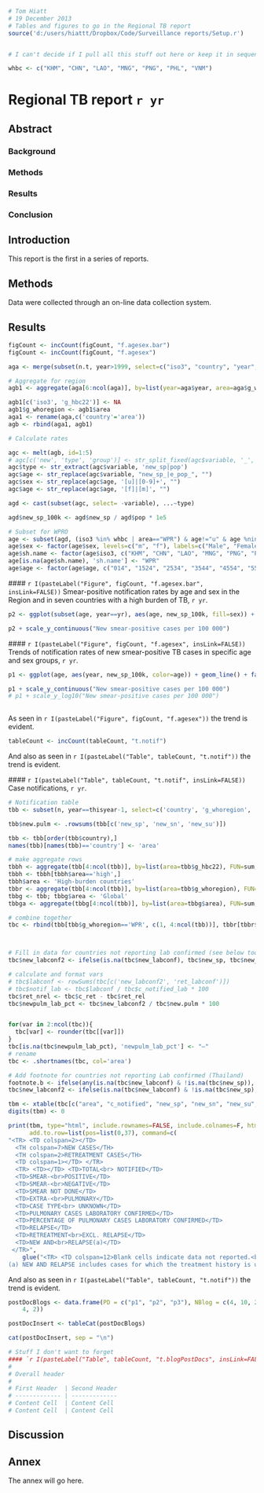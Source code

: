 ```r
# Tom Hiatt
# 19 December 2013
# Tables and figures to go in the Regional TB report
source('d:/users/hiattt/Dropbox/Code/Surveillance reports/Setup.r')


# I can't decide if I pull all this stuff out here or keep it in sequence down below. It seems silly to use markdown and then not incorporate it, doesn't it? Okay I'm putting it here.

whbc <- c("KHM", "CHN", "LAO", "MNG", "PNG", "PHL", "VNM")
```


Regional TB report `r yr`
========================================================

Abstract
--------------------------------------------------------

### Background

### Methods

### Results

### Conclusion

Introduction
--------------------------------------------------------

This report is the first in a series of reports.

Methods
--------------------------------------------------------

Data were collected through an on-line data collection system.

Results
--------------------------------------------------------

```r
figCount <- incCount(figCount, "f.agesex.bar")
figCount <- incCount(figCount, "f.agesex")

aga <- merge(subset(n.t, year>1999, select=c("iso3", "country", "year", "g_whoregion", "g_hbc22", "new_sp_m04", "new_sp_m514", "new_sp_m014", "new_sp_m1524", "new_sp_m2534", "new_sp_m3544", "new_sp_m4554", "new_sp_m5564", "new_sp_m65", "new_sp_mu", "new_sp_f04", "new_sp_f514", "new_sp_f014", "new_sp_f1524",  "new_sp_f2534", "new_sp_f3544", "new_sp_f4554", "new_sp_f5564", "new_sp_f65", "new_sp_fu")), subset(p, year>1999, select=c("iso3", "country", "year", "e_pop_m04", "e_pop_m514", "e_pop_m014", "e_pop_m1524", "e_pop_m2534", "e_pop_m3544", "e_pop_m4554", "e_pop_m5564", "e_pop_m65", "e_pop_f04", "e_pop_f514", "e_pop_f014", "e_pop_f1524", "e_pop_f2534", "e_pop_f3544", "e_pop_f4554", "e_pop_f5564", "e_pop_f65")))

# Aggregate for region
agb1 <- aggregate(aga[6:ncol(aga)], by=list(year=aga$year, area=aga$g_whoregion), FUN=sum, na.rm=TRUE)

agb1[c('iso3', 'g_hbc22')] <- NA
agb1$g_whoregion <- agb1$area
aga1 <- rename(aga,c('country'='area'))
agb <- rbind(aga1, agb1)

# Calculate rates

agc <- melt(agb, id=1:5)
# agc[c('new', 'type', 'group')] <- str_split_fixed(agc$variable, '_', n=3) # This takes me 25 seconds...it's the '_all' or '_fixed' that's the killer.
agc$type <- str_extract(agc$variable, 'new_sp|pop')
agc$age <- str_replace(agc$variable, "new_sp_|e_pop_", "")
agc$sex <- str_replace(agc$age, '[u]|[0-9]+', "")
agc$age <- str_replace(agc$age, '[f]|[m]', "")

agd <- cast(subset(agc, select= -variable), ...~type)

agd$new_sp_100k <- agd$new_sp / agd$pop * 1e5

# Subset for WPRO
age <- subset(agd, (iso3 %in% whbc | area=="WPR") & age!="u" & age %nin% c("04", "514"))
age$sex <- factor(age$sex, levels=c("m", "f"), labels=c("Male", "Female"))
age$sh.name <- factor(age$iso3, c("KHM", "CHN", "LAO", "MNG", "PNG", "PHL", "VNM", "WPR"), c("Cambodia", "China", "Lao PDR", "Mongolia", "PNG", "Philippines", "Viet Nam", "WPR"))
age[is.na(age$sh.name), 'sh.name'] <- "WPR"
age$age <- factor(age$age, c("014", "1524", "2534", "3544", "4554", "5564", "65"), c("0–14", "15–24", "25–34", "35–44", "45–54", "55–64", "< 64"))

```

<a id="f.agesex.bar"></a> 
#### `r I(pasteLabel("Figure", figCount, "f.agesex.bar", insLink=FALSE))` Smear-positive notification rates by age and sex in the Region and in seven countries with a high burden of TB, `r yr`.
``` r

p2 <- ggplot(subset(age, year==yr), aes(age, new_sp_100k, fill=sex)) + geom_bar(stat="identity", position="dodge") + facet_wrap(~sh.name, scales='free_y', ncol=2) + theme_few() + scale_fill_brewer(type="qual", palette=3) + xlab("Age group")

p2 + scale_y_continuous("New smear-positive cases per 100 000")


```

<a id="f.agesex"></a> 
#### `r I(pasteLabel("Figure", figCount, "f.agesex", insLink=FALSE))` Trends of notification rates of new smear-positive TB cases in specific age and sex groups, `r yr`.
``` r

p1 <- ggplot(age, aes(year, new_sp_100k, color=age)) + geom_line() + facet_grid(sh.name~sex, scales='free_y') + theme_few() + scale_x_continuous("", breaks = pretty_breaks()) + scale_color_brewer(type="seq", palette=4)

p1 + scale_y_continuous("New smear-positive cases per 100 000")
# p1 + scale_y_log10("New smear-positive cases per 100 000")                                                                                                                                                        
                                                                                                                                                      #function (x) floor(x)); function(n) n[floor(length(n)/5)*1:5+1]
```

As seen in `r I(pasteLabel("Figure", figCount, "f.agesex"))` the trend is evident.

```r
tableCount <- incCount(tableCount, "t.notif")
```

And also as seen in `r I(pasteLabel("Table", tableCount, "t.notif"))` the trend is evident.

<a id="t.notif"></a> 
#### `r I(pasteLabel("Table", tableCount, "t.notif", insLink=FALSE))` Case notifications, `r yr`.
```r

# Notification table
tbb <- subset(n, year==thisyear-1, select=c('country', 'g_whoregion', 'g_hbc22', 'c_notified', "new_sp", "new_sn", "new_su", "new_ep", "new_oth", "ret_rel", 'c_newinc', "c_ret", "newret_oth", "new_labconf", 'c_new'))

tbb$new.pulm <- .rowsums(tbb[c('new_sp', 'new_sn', 'new_su')])

tbb <- tbb[order(tbb$country),]
names(tbb)[names(tbb)=='country'] <- 'area'

# make aggregate rows
tbbh <- aggregate(tbb[4:ncol(tbb)], by=list(area=tbb$g_hbc22), FUN=sum, na.rm=TRUE)
tbbh <- tbbh[tbbh$area=='high',]
tbbh$area <- 'High-burden countries'
tbbr <- aggregate(tbb[4:ncol(tbb)], by=list(area=tbb$g_whoregion), FUN=sum, na.rm=TRUE)
tbbg <- tbb; tbbg$area <- 'Global'
tbbga <- aggregate(tbbg[4:ncol(tbb)], by=list(area=tbbg$area), FUN=sum, na.rm=TRUE)

# combine together
tbc <- rbind(tbb[tbb$g_whoregion=='WPR', c(1, 4:ncol(tbb))], tbbr[tbbr$area=='WPR',]) # , tbbh, tbbga



# Fill in data for countries not reporting lab confirmed (see below too)
tbc$new_labconf2 <- ifelse(is.na(tbc$new_labconf), tbc$new_sp, tbc$new_labconf)

# calculate and format vars
# tbc$labconf <- rowSums(tbc[c('new_labconf2', 'ret_labconf')]) 
# tbc$notif_lab <- tbc$labconf / tbc$c_notified_lab * 100
tbc$ret_nrel <- tbc$c_ret - tbc$ret_rel
tbc$newpulm_lab_pct <- tbc$new_labconf2 / tbc$new.pulm * 100


for(var in 2:ncol(tbc)){
  tbc[var] <- rounder(tbc[[var]])
}
tbc[is.na(tbc$newpulm_lab_pct), 'newpulm_lab_pct'] <- "–"
# rename
tbc <- .shortnames(tbc, col='area')

# Add footnote for countries not reporting Lab confirmed (Thailand)
footnote.b <- ifelse(any(is.na(tbc$new_labconf) & !is.na(tbc$new_sp)), paste('(b) LABORATORY CONFIRMED data for', paste(subset(tbc, is.na(new_labconf), 'area'), collapse=', '), 'refer to smear-positive cases only. Data on cases that were laboratory confirmed using other methods were not reported.'), "")
tbc$new_labconf2 <- ifelse(is.na(tbc$new_labconf) & !is.na(tbc$new_sp), glue(tbc$new_sp, "(b)"), tbc$new_labconf2)

tbm <- xtable(tbc[c("area", "c_notified", "new_sp", "new_sn", "new_su", "new_ep", "new_oth", "new_labconf2", "newpulm_lab_pct", "ret_rel", "ret_nrel", "c_newinc")])
digits(tbm) <- 0

print(tbm, type="html", include.rownames=FALSE, include.colnames=F, html.table.attributes="border=0 rules=rows width=900 cellpadding=5", 
      add.to.row=list(pos=list(0,37), command=c(
"<TR> <TD colspan=2></TD> 
  <TH colspan=7>NEW CASES</TH> 
  <TH colspan=2>RETREATMENT CASES</TH> 
  <TD colspan=1></TD> </TR> 
  <TR> <TD></TD> <TD>TOTAL<br> NOTIFIED</TD> 
  <TD>SMEAR-<br>POSITIVE</TD> 
  <TD>SMEAR-<br>NEGATIVE</TD> 
  <TD>SMEAR NOT DONE</TD>
  <TD>EXTRA-<br>PULMONARY</TD> 
  <TD>CASE TYPE<br> UNKNOWN</TD> 
  <TD>PULMONARY CASES LABORATORY CONFIRMED</TD> 
  <TD>PERCENTAGE OF PULMONARY CASES LABORATORY CONFIRMED</TD>   
  <TD>RELAPSE</TD> 
  <TD>RETREATMENT<br>EXCL. RELAPSE</TD> 
  <TD>NEW AND<br>RELAPSE(a)</TD> 
 </TR>", 
	glue("<TR> <TD colspan=12>Blank cells indicate data not reported.<br>
(a) NEW AND RELAPSE includes cases for which the treatment history is unknown.<br>", footnote.b,"</TD></TR>"))))

```




And also as seen in `r I(pasteLabel("Table", tableCount, "t.notif"))` the trend is evident.

<a id="t.blogPostDocs"></a> 
```r
postDocBlogs <- data.frame(PD = c("p1", "p2", "p3"), NBlog = c(4, 10, 2), Year = c(1, 
    4, 2))

postDocInsert <- tableCat(postDocBlogs)
```

``` r
cat(postDocInsert, sep = "\n")

# Stuff I don't want to forget
#### `r I(pasteLabel("Table", tableCount, "t.blogPostDocs", insLink=FALSE))` Case rates per 100 000 population, `r yr`.
# 
# Overall header
# 
# First Header  | Second Header
# ------------- | -------------
# Content Cell  | Content Cell
# Content Cell  | Content Cell


```



Discussion
--------------------------------------------------------

Annex
--------------------------------------------------------

The annex will go here.